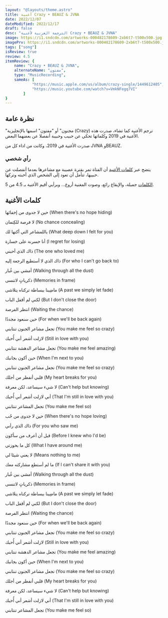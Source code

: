 ```yaml
---
layout: "@layouts/theme.astro"
title: أغنية Crazy • BEAUZ & JVNA
date: 2022/12/07
dateModified: 2022/12/17
draft: false
desc: "الترجمة العربية لأغنية Crazy • BEAUZ & JVNA"
image: https://i1.sndcdn.com/artworks-000482178609-2xb6t7-t500x500.jpg
imagePrv: https://i1.sndcdn.com/artworks-000482178609-2xb6t7-t500x500.jpg
tags: ["song"]
isReview: true
review: 4.5
itemReview: {
    name: "Crazy • BEAUZ & JVNA",
    alternateName: "مفتون",
    type: "MusicRecording",
    sameAs: [
            "https://music.apple.com/us/album/crazy-single/1449612405",
            "https://music.youtube.com/watch?v=VmkNFegq7VI"
        ]
}
---
```



## نظرة عامة
"مجنون" أو "مفتون" اسمها بالإنجليزية (Crazy)
ترجم الأغنية كما تشاء، صدرت هذه الأغنية في 2019 وكلماتها تحكي عن
حبيب وحبيبة أنفصلا عن بعضهما البعض.

صدرت الأغنية في 2019، وكانت من اداء كل من JVNA وBEAUZ.

### رأي شخصي

يتضح عبر [كلمات الأغنية](#كلمات-الأغنية) 
أن الفتاة تمر بفترة عصيبة مع مشاعرها 
بعدما أنفصلت عن حبيبها، تتأمل
أن تعود إلى الشخص الذي أحبته وتركها.

[الكلمات](#كلمات-الأغنية)  جميلة، والإيقاع رائع، وصوت المغنية أروع... وبرأيي أقيم الأغنية بـ 4.5 من 5.

<Youtube id="VmkNFegq7VI" />

## كلمات الأغنية

حين لا جدوى من إخفائها
(When there's no hope hiding)

لا فرصة للكِتمان
(No chance concealing)

ياللمشاعر التي أكنها لك
(What deep down I felt for you)

أنا حسرنة على خسارة
(I regret for losing)

ذاك الذي أحبني
(The one who loved me)

ذاك الذي لا أستطيع الرجعة إليه
(For who I can't go back to)

أمشي بين غُبار
(Walking through all the dust)

ذكرياتٍ لاتنسى
(Memories in frame)

ماضِينا ببساطة تركناه يتلاشى
(A past we simply let fade)

لكني لم أقفل الباب
(But I don't close the door)

انتظر الفرصة
(Waiting the chance)

حين سنعود مجددًا
(For when we'll be back again)

تجعل مشاعر الجنون تنتابني
(You make me feel so crazy)

لازلت أشعر أني أُحبك
(Still in love with you)

تجعل مشاعر الدهشة تنتابني
(You make me feel amazing)

حين أكون بجانبك
(When I'm next to you)

تجعل مشاعر الجنون تنتابني
(You make me feel so crazy)

قلبي أنفطر من أجلك
(My heart breaks for you)

لا شيء سيساعد، لكن معرفة
(Can't help but knowing)

أني لازلت أشعر أني أُحبك
(That I'm still in love with you)

تجعل المشاعر تنتابني
(You make me feel so)

حين لا جدوى من حُب
(When there's no hope loving)

ذاك الذي رأني
(For you who saw me)

قبل أن أعرف من سأكون
(Before I knew who I'd be)

كل ما بحوزتي
(What I have around me)

لا يعني شيئا لي
(Means nothing to me)

ما لم أستطع مشاركته معك
(If I can't share it with you)

أمشي بين غُبار
(Walking through all the dust)

ذكرياتٍ لاتنسى
(Memories in frame)

ماضِينا ببساطة تركناه يتلاشى
(A past we simply let fade)

لكني لم أقفل الباب
(But I don't close the door)

انتظر الفرصة
(Waiting the chance)

حين سنعود مجددًا
(For when we'll be back again)

تجعل مشاعر الجنون تنتابني
(You make me feel so crazy)

لازلت أشعر أني أُحبك
(Still in love with you)

تجعل مشاعر الدهشة تنتابني
(You make me feel amazing)

حين أكون بجانبك
(When I'm next to you)

تجعل مشاعر الجنون تنتابني
(You make me feel so crazy)

قلبي أنفطر من أجلك
(My heart breaks for you)

لا شيء سيساعد، لكن معرفة
(Can't help but knowing)

أني لازلت أشعر أني أُحبك
(That I'm still in love with you)

تجعل المشاعر تنتابني
(You make me feel so)
